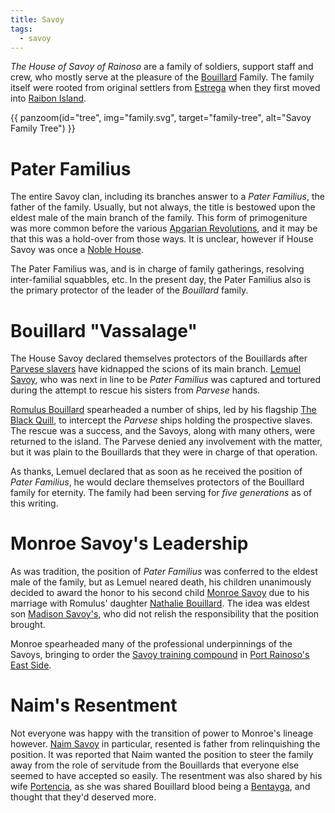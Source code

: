```yaml
---
title: Savoy
tags:
  - savoy
---
```



_The House of Savoy of Rainoso_ are a family of soldiers, support staff and crew, who
mostly serve at the pleasure of the [Bouillard](../bouillard.mdx) Family. The
family itself were rooted from original settlers from [Estrega](../../locations/estrega.mdx)
when they first moved into [Raibon Island](../../locations/raibon-island.mdx).

{{ panzoom(id="tree", img="family.svg", target="family-tree", alt="Savoy Family Tree") }}

# Pater Familius
The entire Savoy clan, including its branches answer to a _Pater Familius_, the father
of the family. Usually, but not always, the title is bestowed upon the eldest male of 
the main branch of the family. This form of primogeniture was more common before the
various [Apgarian Revolutions](../../event/apgarian-revolution.mdx), and it may be that this
was a hold-over from those ways. It is unclear, however if House Savoy was once a 
[Noble House](../../misc/noble-houses-of-apgar.mdx).

The Pater Familius was, and is in charge of family gatherings, resolving inter-familial
squabbles, etc. In the present day, the Pater Familius also is the primary protector
of the leader of the _Bouillard_ family.

# Bouillard "Vassalage"
The House Savoy declared themselves protectors of the Bouillards after 
[Parvese slavers](../parvese.mdx) have kidnapped the scions of its main
branch. [Lemuel Savoy](../../characters/lemuel-savoy.mdx), who was next in line to be
_Pater Familius_ was captured and tortured during the attempt to rescue his sisters
from _Parvese_ hands.

[Romulus Bouillard](../../characters/romulus-bouillard.mdx) spearheaded a number of ships,
led by his flagship [The Black Quill](../../organizations/the-black-quill.mdx), to intercept
the _Parvese_ ships holding the prospective slaves. The rescue was a success, and the
Savoys, along with many others, were returned to the island. The Parvese denied any involvement with the matter, but it was plain to the Bouillards
that they were in charge of that operation.

As thanks, Lemuel declared that as soon as he received the position of _Pater Familius_,
he would declare themselves protectors of the Bouillard family for eternity. The family
had been serving for _five generations_ as of this writing.

# Monroe Savoy's Leadership
As was tradition, the position of _Pater Familius_ was conferred to the eldest male
of the family, but as Lemuel neared death, his children unanimously decided to award
the honor to his second child [Monroe Savoy](../../characters/monroe-savoy.mdx) due to
his marriage with Romulus' daughter [Nathalie Bouillard](../../characters/nathalie-bouillard.mdx). The idea was eldest son [Madison Savoy's](../../characters/madison-savoy.mdx), who did not
relish the responsibility that the position brought.

Monroe spearheaded many of the professional underpinnings of the Savoys, bringing to
order the [Savoy training compound](../../location/savoy-training-compound.mdx) in [Port Rainoso's East Side](../../locations/port-rainoso.mdx#east-side).

# Naim's Resentment
Not everyone was happy with the transition of power to Monroe's lineage however.
[Naim Savoy](../../characters/naim-savoy.mdx) in particular, resented is father from
relinquishing the position. It was reported that Naim wanted the position to
steer the family away from the role of servitude from the Bouillards that everyone
else seemed to have accepted so easily. The resentment was also shared by his
wife [Portencia](../../characters/portencia-bentayga.mdx), as she was shared Bouillard
blood being a [Bentayga](../bentayga/index.mdx), and thought that they'd deserved more.